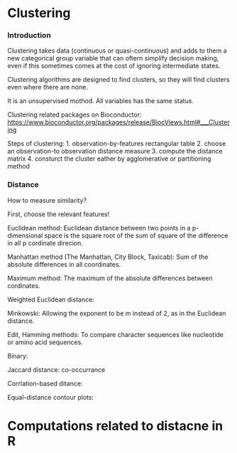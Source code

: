 # Clustering

### Introduction

Clustering takes data (continuous or quasi-continuous) and adds to them a new categorical group variable that can oftern simplify decision making, even if this sometimes comes at the cost of ignoring intermediate states.

Clustering algorithms are designed to find clusters, so they will find clusters even where there are none.

It is an unsupervised mothod. All variables has the same status. 

Clustering related packages on Bioconductor:
<https://www.bioconductor.org/packages/release/BiocViews.html#___Clustering>

Steps of clustering:
1. observation-by-features rectangular table
2. choose an observation-to observation distance measure
3. compute the distance matrix
4. consturct the cluster eather by agglomerative or partitioning method

### Distance

How to measure similarity?

First, choose the relevant features!

Euclidean method: Euclidean distance between two points in a p-dimensional space is the square root of the sum of square of the difference in all p cordinate direcion.

Manhattan method (The Manhattan, City Block, Taxicab): Sum of the absolute differences in all coordinates.

Maximum method: The maximum of the absolute differences between cordinates.

Weighted Euclidean distance: 

Minkowski: Allowing the exponent to be m instead of 2, as in the Euclidean distance.

Edit, Hamming methods: To compare character sequences like nucleotide or amino acid sequences.

Binary:

Jaccard distance: co-occurrance

Corrlation-based ditance:

Equal-distance contour plots: 

# Computations related to distacne in R


